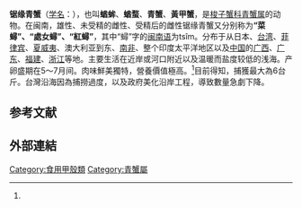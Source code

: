 {{speciesbox
| image = Nokogirigazami1.JPG
| status = 
| status_system = 
| taxon=Scylla serrata
| authority = ([[彼得·福斯科尔|Forsskål]], 1775)<ref name='id11639'>{{cite web| url =http://www.bioinfo.cn/db05/BjdwSpecies.php?action=view&id=11639| title =锯缘青蟹| work =《中国动物物种编目数据库》| publisher =中国科学院微生物研究所| author =中国科学院动物研究所| accessdate =2009-04-28| deadurl =yes| archiveurl =https://web.archive.org/web/20160305042612/http://www.bioinfo.cn/db05/BjdwSpecies.php?action=view&id=11639| archivedate =2016-03-05}}</ref>
}}

'''锯缘青蟹'''（[[学名|学名]]：{{lang|la|''Scylla serrata''}}），也叫'''蝤蛑'''、'''蝤蝥'''、'''青蟹'''、'''黃甲蟹'''，是[[梭子蟹科|梭子蟹科]][[青蟹属|青蟹属]]的动物。在闽南，雄性、未受精的雌性、受精后的雌性锯缘青蟹又分别称为'''“菜蟳”、“處女蟳”、“紅蟳”'''，其中“蟳”字的[[闽南语|闽南语]]为tsîm。分布于从日本、[[台湾|台湾]]、[[菲律宾|菲律宾]]、[[夏威夷|夏威夷]]、澳大利亚到东、[[南非|南非]]、整个印度太平洋地区以及[[中国|中国]]的[[广西|广西]]、[[广东|广东]]、[[福建|福建]]、[[浙江|浙江]]等地。主要生活在近岸或河口附近以及温暖而盐度较低的浅海。产卵盛期在5～7月间。肉味鮮美獨特，營養價值極高。<ref name='id11639'/>目前得知，捕獲最大為6台斤。台灣沿海因為捕撈過度，以及政府美化沿岸工程，導致數量急劇下降。

== 参考文献 ==
{{reflist}}
== 外部連結 ==
{{Wikispecies|Scylla serrata}}
{{commons category|Scylla serrata}}

{{Edible crustaceans}}
{{Taxonbar|from=Q3544834}}

[[Category:食用甲殼類|Category:食用甲殼類]]
[[Category:青蟹屬|Category:青蟹屬]]


{{螃蟹小作品}}